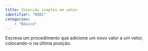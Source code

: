 ```yaml
---
title: Inserção simples em vetor
identifier: "0082"
categories:
    - "Básico"
---
```

::: {#exr-0082}
Escreva um procedimento que adicione um novo valor a um vetor, colocando-o na última posição.

<!-- @sol-0082 -->
:::